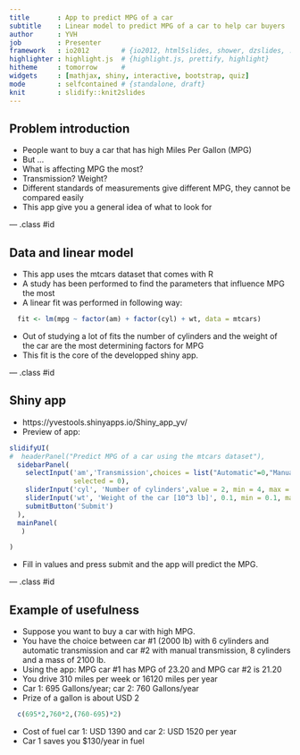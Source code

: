 ```yaml
---
title       : App to predict MPG of a car
subtitle    : Linear model to predict MPG of a car to help car buyers
author      : YVH
job         : Presenter
framework   : io2012        # {io2012, html5slides, shower, dzslides, ...}
highlighter : highlight.js  # {highlight.js, prettify, highlight}
hitheme     : tomorrow      # 
widgets     : [mathjax, shiny, interactive, bootstrap, quiz]            # {mathjax, quiz, bootstrap}
mode        : selfcontained # {standalone, draft}
knit        : slidify::knit2slides
---
```


## Problem introduction 

- People want to buy a car that has high Miles Per Gallon (MPG)
- But ... 
- What is affecting MPG the most?
- Transmission? Weight? 
- Different standards of measurements give different MPG, they cannot be compared easily
- This app give you a general idea of what to look for 


--- .class #id 

## Data and linear model

- This app uses the mtcars dataset that comes with R 
- A study has been performed to find the parameters that influence MPG the most
- A linear fit was performed in following way:
```r
  fit <- lm(mpg ~ factor(am) + factor(cyl) + wt, data = mtcars)
```
- Out of studying a lot of fits the number of cylinders and the weight of the car are the most determining factors for MPG 
- This fit is the core of the developped shiny app.


--- .class #id 

## Shiny app 
- https://yvestools.shinyapps.io/Shiny_app_yv/
- Preview of app:
```r
slidifyUI(
#  headerPanel("Predict MPG of a car using the mtcars dataset"),
  sidebarPanel(
    selectInput('am','Transmission',choices = list("Automatic"=0,"Manual"=1),
                selected = 0),
    sliderInput('cyl', 'Number of cylinders',value = 2, min = 4, max = 8, step = 2),
    sliderInput('wt', 'Weight of the car [10^3 lb]', 0.1, min = 0.1, max = 5.5, step = 0.01),
    submitButton('Submit')
  ),
  mainPanel(
   )

)
```
- Fill in values and press submit and the app will predict the MPG. 



--- .class #id 

## Example of usefulness
- Suppose you want to buy a car with high MPG. 
- You have the choice between car #1 (2000 lb) with 6 cylinders and automatic transmission and car #2 with manual transmission, 8 cylinders and a mass of 2100 lb.
- Using the app: MPG car #1 has MPG of 23.20 and MPG car #2 is 21.20
- You drive 310 miles per week or 16120 miles per year
- Car 1: 695 Gallons/year; car 2: 760 Gallons/year
- Prize of a gallon is about USD 2
```r
  c(695*2,760*2,(760-695)*2)
```
- Cost of fuel car 1: USD 1390 and car 2: USD 1520 per year 
- Car 1 saves you $130/year in fuel  







